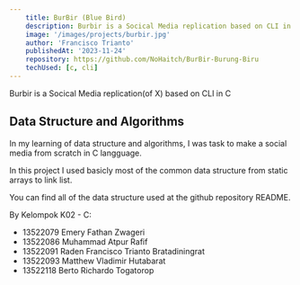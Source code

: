 ```yaml
---
    title: BurBir (Blue Bird)
    description: Burbir is a Socical Media replication based on CLI in C
    image: '/images/projects/burbir.jpg'
    author: 'Francisco Trianto'
    publishedAt: '2023-11-24'
    repository: https://github.com/NoHaitch/BurBir-Burung-Biru
    techUsed: [c, cli]
---
```


Burbir is a Socical Media replication(of X) based on CLI in C

## Data Structure and Algorithms

In my learning of data structure and algorithms, I was task to make a social media from scratch in C langguage.

In this project I used basicly most of the common data structure from static arrays to link list.

You can find all of the data structure used at the github repository README.



By Kelompok K02 - C:
- 13522079 Emery Fathan Zwageri
- 13522086 Muhammad Atpur Rafif
- 13522091 Raden Francisco Trianto Bratadiningrat
- 13522093 Matthew Vladimir Hutabarat
- 13522118 Berto Richardo Togatorop